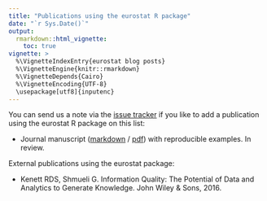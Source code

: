 ```yaml
---
title: "Publications using the eurostat R package"
date: "`r Sys.Date()`"
output: 
  rmarkdown::html_vignette:
    toc: true
vignette: >
  %\VignetteIndexEntry{eurostat blog posts}
  %\VignetteEngine{knitr::rmarkdown}
  %\VignetteDepends{Cairo}
  %\VignetteEncoding{UTF-8}
  \usepackage[utf8]{inputenc}
---
```



You can send us a note via the [issue tracker](https://github.com/rOpenGov/eurostat/issues) if you like to add a publication using the eurostat R package on this list:

 * Journal manuscript ([markdown](https://github.com/rOpenGov/eurostat/blob/master/vignettes/2017_RJournal_manuscript/lahti-huovari-kainu-biecek.md) / [pdf](https://github.com/rOpenGov/eurostat/blob/master/vignettes/2017_RJournal_manuscript/RJwrapper.pdf)) with reproducible examples. In review.


External publications using the eurostat package:

 * Kenett RDS, Shmueli G. Information Quality: The Potential of Data and Analytics to Generate Knowledge. John Wiley & Sons, 2016.

